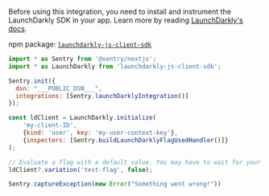 Before using this integration, you need to install and instrument the LaunchDarkly SDK in your app. Learn more by reading [LaunchDarkly's docs](https://docs.launchdarkly.com/sdk/client-side/javascript).

npm package: [`launchdarkly-js-client-sdk`](https://www.npmjs.com/package/launchdarkly-js-client-sdk)

```javascript
import * as Sentry from '@sentry/nextjs';
import * as LaunchDarkly from 'launchdarkly-js-client-sdk';

Sentry.init({
  dsn: "___PUBLIC_DSN___",
  integrations: [Sentry.launchDarklyIntegration()]
});

const ldClient = LaunchDarkly.initialize(
    'my-client-ID',
    {kind: 'user', key: 'my-user-context-key'},
    {inspectors: [Sentry.buildLaunchDarklyFlagUsedHandler()]}
);

// Evaluate a flag with a default value. You may have to wait for your client to initialize first.
ldClient?.variation('test-flag', false);

Sentry.captureException(new Error("Something went wrong!"))
```
